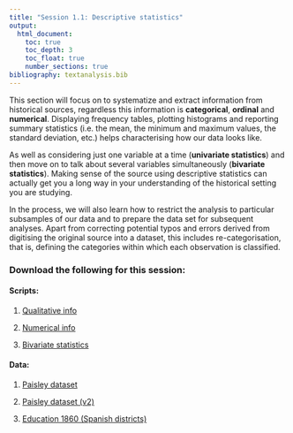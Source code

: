 ```yaml
---
title: "Session 1.1: Descriptive statistics"
output: 
  html_document:
    toc: true
    toc_depth: 3
    toc_float: true
    number_sections: true
bibliography: textanalysis.bib
---
```


This section will focus on to systematize and extract information from historical sources, regardless this information is **categorical**, **ordinal** and **numerical**. Displaying frequency tables, plotting histograms and reporting summary statistics (i.e. the mean, the minimum and maximum values, the standard deviation, etc.) helps characterising how our data looks like. 

As well as considering just one variable at a time (**univariate statistics**) and then move on to talk about several variables simultaneously (**bivariate statistics**). Making sense of the source using descriptive statistics can actually get you a long way in your understanding of the historical setting you are studying. 

In the process, we will also learn how to restrict the analysis to particular subsamples of our data and to prepare the data set for subsequent analyses. Apart from correcting potential typos and errors derived from digitising the original source into a dataset, this includes re-categorisation, that is, defining the categories within which each observation is classified. 

### Download the following for this session:

#### Scripts:

1. [Qualitative info](scripts/1_1_desc_qual.R)

2. [Numerical info](scripts/1_2_desc_num.R)

3. [Bivariate statistics](scripts/1_3_desc_bivar.R)

#### Data:

1. [Paisley dataset](data/paisley_data.xls)

2. [Paisley dataset (v2)](data/paisley_v2.rds)

3. [Education 1860 (Spanish districts)](data/educ_1860.xlsx)

